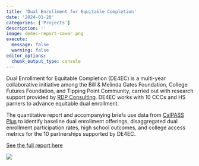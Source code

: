 ```yaml
---
title: 'Dual Enrollment for Equitable Completion'
date: '2024-01-28'
categories: ['Projects']
description: ''
image: de4ec-report-cover.png
execute: 
  message: false
  warning: false
editor_options: 
  chunk_output_type: console
---
```


Dual Enrollment for Equitable Completion (DE4EC) is a multi-year collaborative initiative among the Bill & Melinda Gates Foundation, College Futures Foundation, and Tipping Point Community, carried out with research support provided by [RDP Consulting](https://www.r-d-p-consulting.com/). DE4EC works with 10 CCCs and HS parners to advance equitable dual enrollment. 

The quantitative report and accompanying briefs use data from [CalPASS Plus](https://www.calpassplus.org/Home) to identify baseline dual enrollment offerings, disaggregated dual enrollment participation rates, high school outcomes, and college access metrics for the 10 partnerships supported by DE4EC.

[See the full report here](https://www.r-d-p-consulting.com/_files/ugd/348955_a171e931e318421ebd34aff78c478ea8.pdf)

![](de4ec-report-cover.png)